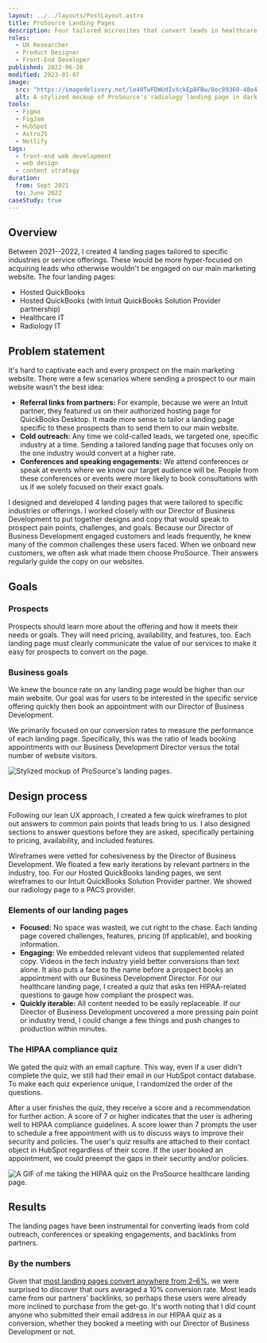 ```yaml
---
layout: ../../layouts/PostLayout.astro
title: ProSource Landing Pages
description: Four tailored microsites that convert leads in healthcare and finance — currently averaging a 10% conversion rate.
roles:
  - UX Researcher
  - Product Designer
  - Front-End Developer
published: 2022-06-20
modified: 2023-01-07
image:
  src: "https://imagedelivery.net/le40TwFDWUdIvXckEp8FBw/8ec89360-48e4-438d-9160-aa069adac000/w=1600,h=1200,format=webp"
  alt: A stylized mockup of ProSource's radiology landing page in dark and light modes.
tools:
  - Figma
  - FigJam
  - HubSpot
  - AstroJS
  - Netlify
tags:
  - front-end web development
  - web design
  - content strategy
duration:
  from: Sept 2021
  to: June 2022
caseStudy: true
---
```




## Overview

Between 2021--2022, I created 4 landing pages tailored to specific industries or service offerings. These would be more hyper-focused on acquiring leads who otherwise wouldn't be engaged on our main marketing website. The four landing pages:

- Hosted QuickBooks
- Hosted QuickBooks (with Intuit QuickBooks Solution Provider partnership)
- Healthcare IT
- Radiology IT

## Problem statement

It's hard to captivate each and every prospect on the main marketing website. There were a few scenarios where sending a prospect to our main website wasn't the best idea:

- **Referral links from partners:** For example, because we were an Intuit partner, they featured us on their authorized hosting page for QuickBooks Desktop. It made more sense to tailor a landing page specific to these prospects than to send them to our main website.
- **Cold outreach:** Any time we cold-called leads, we targeted one, specific industry at a time. Sending a tailored landing page that focuses only on the one industry would convert at a higher rate.
- **Conferences and speaking engagements:** We attend conferences or speak at events where we know our target audience will be. People from these conferences or events were more likely to book consultations with us if we solely focused on their exact goals.

I designed and developed 4 landing pages that were tailored to specific industries or offerings. I worked closely with our Director of Business Development to put together designs and copy that would speak to prospect pain points, challenges, and goals. Because our Director of Business Development engaged customers and leads frequently, he knew many of the common challenges these users faced. When we onboard new customers, we often ask what made them choose ProSource. Their answers regularly guide the copy on our websites.

## Goals

### Prospects

Prospects should learn more about the offering and how it meets their needs or goals. They will need pricing, availability, and features, too. Each landing page must clearly communicate the value of our services to make it easy for prospects to convert on the page.

### Business goals

We knew the bounce rate on any landing page would be higher than our main website. Our goal was for users to be interested in the specific service offering quickly then book an appointment with our Director of Business Development.

We primarily focused on our conversion rates to measure the performance of each landing page. Specifically, this was the ratio of leads booking appointments with our Business Development Director versus the total number of website visitors.

<Image
	src="https://imagedelivery.net/le40TwFDWUdIvXckEp8FBw/cf1e7df8-4908-4def-b1cd-3b2c43d1ad00/w=1600,h=1200,format=gif"
	alt="Stylized mockup of ProSource's landing pages."
	class="sm:rounded-lg w-full"
/>

## Design process

Following our lean UX approach, I created a few quick wireframes to plot out answers to common pain points that leads bring to us. I also designed sections to answer questions before they are asked, specifically pertaining to pricing, availability, and included features.

Wireframes were vetted for cohesiveness by the Director of Business Development. We floated a few early iterations by relevant partners in the industry, too. For our Hosted QuickBooks landing pages, we sent wireframes to our Intuit QuickBooks Solution Provider partner. We showed our radiology page to a PACS provider.

### Elements of our landing pages

- **Focused:** No space was wasted, we cut right to the chase. Each landing page covered challenges, features, pricing (if applicable), and booking information.
- **Engaging:** We embedded relevant videos that supplemented related copy. Videos in the tech industry yield better conversions than text alone. It also puts a face to the name before a prospect books an appointment with our Business Development Director. For our healthcare landing page, I created a quiz that asks ten HIPAA-related questions to gauge how compliant the prospect was.
- **Quickly iterable:** All content needed to be easily replaceable. If our Director of Business Development uncovered a more pressing pain point or industry trend, I could change a few things and push changes to production within minutes.

### The HIPAA compliance quiz

We gated the quiz with an email capture. This way, even if a user didn't complete the quiz, we still had their email in our HubSpot contact database. To make each quiz experience unique, I randomized the order of the questions.

After a user finishes the quiz, they receive a score and a recommendation for further action. A score of 7 or higher indicates that the user is adhering well to HIPAA compliance guidelines. A score lower than 7 prompts the user to schedule a free appointment with us to discuss ways to improve their security and policies. The user's quiz results are attached to their contact object in HubSpot regardless of their score. If the user booked an appointment, we could preempt the gaps in their security and/or policies.

<img
	src="https://cdn.dribbble.com/users/3271731/screenshots/20504807/media/a1d8003112586f2e88bcc0c6838fbbc5.gif"
	alt="A GIF of me taking the HIPAA quiz on the ProSource healthcare landing page."
	class="sm:rounded-lg aspect-[4/3] object-cover"
	loading="lazy"
	decoding="async"
/>

## Results

The landing pages have been instrumental for converting leads from cold outreach, conferences or speaking engagements, and backlinks from partners.

### By the numbers

Given that [most landing pages convert anywhere from 2&ndash;6%](https://unbounce.com/average-conversion-rates-landing-pages/), we were surprised to discover that ours averaged a 10% conversion rate. Most leads came from our partners' backlinks, so perhaps these users were already more inclined to purchase from the get-go. It's worth noting that I did count anyone who submitted their email address in our HIPAA quiz as a conversion, whether they booked a meeting with our Director of Business Development or not.
